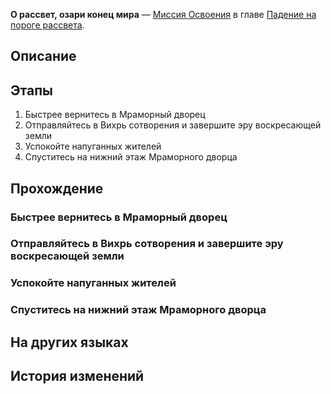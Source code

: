 {{Дополнить|Диалоги.}}
{{Миссия Инфобокс
|id              = 1040411
|Название        = 
|Изображение     = Миссия О рассвет, озари конец мира.png
|Тип             = Миссия Освоения
|События         = 
|Глава           = Падение на пороге рассвета
|Условия         = 
|Персонажи       = Первопроходец
|СтартЛокация    = [[<!--стартовый мир-->]] — [[<!--стартовая локация-->]]
|Мир             = <!--стартовый мир-->
|Предыдущая      = 
|Следующая       = 
|Награды         = Опыт Освоения*1 400; Звёздный нефрит*180; Путеводитель путешественника*12; Очищенный эфир*12; Небесная амброзия*560; Lightless Dawncloud*1 { text = Lightless Dawncloud }; Кредиты*180 000
}}
'''О рассвет, озари конец мира''' — [[Миссия Освоения]] в главе [[Падение на пороге рассвета]].

==Описание==
{{Описание|<!--официальное описание из Перекрёстка судеб-->}}

==Этапы==
# Быстрее вернитесь в Мраморный дворец
# Отправляйтесь в Вихрь сотворения и завершите эру воскресающей земли
# Успокойте напуганных жителей
# Спуститесь на нижний этаж Мраморного дворца

==Прохождение==
{{Дополнить}}

===Быстрее вернитесь в Мраморный дворец===
{{Описание миссии|локация=<!--необходимо добавить-->|Создания чёрного течения и Похититель пламени наступают, но ядра пламени Кефала нигде нет. Мы решаем довериться Цифер, которая охраняет ядро пламени, и возвращаемся в Мраморный дворец.}}
{{Диалог Начало}}
{{Диалог Конец}}

===Отправляйтесь в Вихрь сотворения и завершите эру воскресающей земли===
{{Описание миссии|локация=<!--необходимо добавить-->|Похититель пламени вновь появился перед нами, а это значит...<br />Вперёд, (Первопроходец), помоги Фаенону завершить эру воскресающей земли!}}
{{Диалог Начало}}
{{Диалог Конец}}

===Успокойте напуганных жителей===
{{Описание миссии|локация=<!--необходимо добавить-->|Под защитой Кастории Мидей помогает задержать Похитителя пламени, что даёт нам время вернуться в Мраморный дворец. В нём царит разруха, но благодаря защите Гиацины жители не пострадали.<br />До Вихря сотворения остаётся лишь шаг, нужно ускориться.}}
{{Диалог Начало}}
{{Диалог Конец}}

===Спуститесь на нижний этаж Мраморного дворца===
{{Диалог Начало}}
{{Диалог Конец}}

==На других языках==
{{На других языках
|en   = Dawn, Shine at the World's End
|zhs  = 黎明啊，执耀于全世之终
|zht  = 黎明啊，執耀於全世之終
|ja   = 黎明よ、万象の終焉に輝きを
|ko   = 여명이여, 세계의 끝에서 빛나 주오
|es   = Amanecer, brilla en el fin del mundo
|fr   = Aube, rayonne au bout du monde
|ru   = О рассвет, озари конец мира
|th   = รุ่งอรุณเอ๋ย จงสาดส่องจุดจบของโลก
|vi   = Hỡi bình minh, hãy thắp sáng nơi tận cùng thế giới
|de   = O Morgenröte, du wirst über die Welt herrschen
|id   = Fajar, Bersinar di Akhir Dunia
|pt   = Aurora, Brilhe no Fim do Mundo
}}

==История изменений==
{{История изменений|3.3}}
